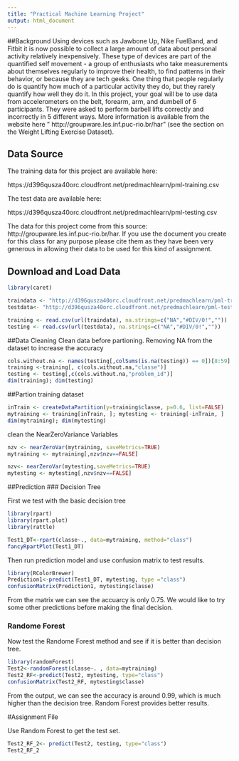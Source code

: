 ```yaml
---
title: "Practical Machine Learning Project"
output: html_document
---
```


##Background
Using devices such as Jawbone Up, Nike FuelBand, and Fitbit it is now possible to collect a large amount of data about personal activity relatively inexpensively. These type of devices are part of the quantified self movement - a group of enthusiasts who take measurements about themselves regularly to improve their health, to find patterns in their behavior, or because they are tech geeks. One thing that people regularly do is quantify how much of a particular activity they do, but they rarely quantify how well they do it. In this project, your goal will be to use data from accelerometers on the belt, forearm, arm, and dumbell of 6 participants. They were asked to perform barbell lifts correctly and incorrectly in 5 different ways. More information is available from the website here " http://groupware.les.inf.puc-rio.br/har" (see the section on the Weight Lifting Exercise Dataset).

## Data Source
The training data for this project are available here:

https://d396qusza40orc.cloudfront.net/predmachlearn/pml-training.csv

The test data are available here:

https://d396qusza40orc.cloudfront.net/predmachlearn/pml-testing.csv


The data for this project come from this source: http://groupware.les.inf.puc-rio.br/har. If you use the document you create for this class for any purpose please cite them as they have been very generous in allowing their data to be used for this kind of assignment.

## Download and Load Data

```r

library(caret)

traindata <- "http://d396qusza40orc.cloudfront.net/predmachlearn/pml-training.csv"
testdata<- "http://d396qusza40orc.cloudfront.net/predmachlearn/pml-testing.csv"

training <- read.csv(url(traindata), na.strings=c("NA","#DIV/0!",""))
testing <- read.csv(url(testdata), na.strings=c("NA","#DIV/0!",""))


```

##Data Cleaning
Clean data before partioning. Removing NA from the dataset to increase the accuracy

```r
cols.without.na <- names(testing[,colSums(is.na(testing)) == 0])[8:59]
training <-training[, c(cols.without.na,"classe")]
testing <- testing[,c(cols.without.na,"problem_id")]
dim(training); dim(testing)
```


##Partion training dataset
```r
inTrain <- createDataPartition(y=training$classe, p=0.6, list=FALSE)
mytraining <- training[inTrain, ]; mytesting <- training[-inTrain, ]
dim(mytraining); dim(mytesting)
```

clean the NearZeroVariance Variables

```r
nzv <- nearZeroVar(mytraining, saveMetrics=TRUE)
mytraining <- mytraining[,nzv$nzv==FALSE]

nzv<- nearZeroVar(mytesting,saveMetrics=TRUE)
mytesting <- mytesting[,nzv$nzv==FALSE]
```

##Prediction
### Decision Tree

First we test with the basic decision tree
```r
library(rpart)
library(rpart.plot)
library(rattle)

Test1_DT<-rpart(classe~., data=mytraining, method="class")
fancyRpartPlot(Test1_DT)

```

Then run prediction model and use confusion matrix to test results.
```r
library(RColorBrewer)
Prediction1<-predict(Test1_DT, mytesting, type ="class")
confusionMatrix(Prediction1, mytesting$classe)

```
From the matrix we can see the accuarcy is only 0.75. We would like to try some other predictions before making the final decision.

### Randome Forest
Now test the Randome Forest method and see if it is better than decision tree.

```r
library(randomForest)
Test2<-randomForest(classe~. , data=mytraining)
Test2_RF<-predict(Test2, mytesting, type="class")
confusionMatrix(Test2_RF, mytesting$classe)
```

From the output, we can see the accuracy is around 0.99, which is much higher than the decision tree.
Random Forest provides better results.


#Assignment File

Use Random Forest to get the test set.

```r
Test2_RF_2<- predict(Test2, testing, type="class")
Test2_RF_2
```



